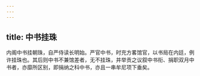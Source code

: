 ```yaml
---
---
---
```

title: 中书挂珠
---



内阁中书挂朝珠，自严侍读长明始。严官中书，时充方畧馆官，以书局在内廷，例许挂珠也。其后则中书不兼馆差者，无不挂珠，并举贡之议叙中书衔、捐职双月中书者，亦靡所区别，即捐纳之科中书，亦且一串牟尼项下垂矣。